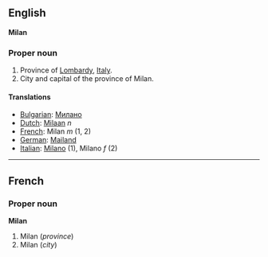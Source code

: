 ==English==
'''Milan'''

===Proper noun===

#Province of [[Lombardy]], [[Italy]].
#City and capital of the province of Milan.

====Translations====

*[[Bulgarian]]: [[Милано]]
*[[Dutch]]: [[Milaan]] ''n''
*[[French]]: Milan ''m'' (1, 2)
*[[German]]: [[Mailand]]
*[[Italian]]: [[Milano]] (1), Milano ''f'' (2)

----
==French==
===Proper noun===
'''Milan'''

#Milan (''province'')
#Milan (''city'')